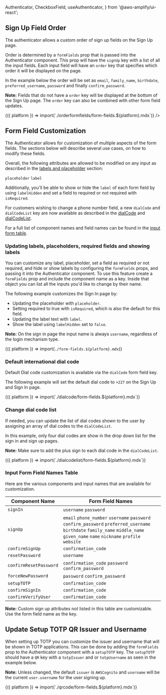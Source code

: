   Authenticator,
  CheckboxField,
  useAuthenticator,
} from '@aws-amplify/ui-react';


## Sign Up Field Order

The authenticator allows a custom order of sign up fields on the Sign Up page.

Order is determined by a `formFields` prop that is passed into the Authenticator component.
This prop will have the `signUp` key with a list of all the input fields. Each input field will
have an `order` key that specifies which order it will be displayed on the page.

In the example below the order will be set as `email`, `family_name`, `birthdate`, `preferred_username`, `password` and finally `confirm_password`.

**Note:** Fields that do not have a `order` key will be displayed at the bottom of the Sign Up page. The `order` key can also be combined with other form field updates.

<Fragment>
  {({ platform }) => import(`./orderformfields/form-fields.${platform}.mdx`)}
</Fragment>

<Example>
  <Authenticator
    initialState={'signUp'}
    loginMechanisms={['email']}
    signUpAttributes={['birthdate', 'family_name', 'preferred_username']}
    formFields={{
      signUp: {
        email: {
          order: 1
        },
        family_name: {
          order: 2
        },
        preferred_username: {
          order: 4
        },
        birthdate: {
          order: 3
        },
        password: {
          order: 5
        },
        confirm_password: {
          order: 6
        }
      },
    }}

/>

</Example>

## Form Field Customization

The Authenticator allows for customization of multiple aspects of the form fields.
The sections below will describe several use cases, on how to modify these fields.

Overall, the following attributes are allowed to be modified on any input as described in the
[labels and placeholder](#updating-labels-placeholders-required-fields-and-showing-labels) section:

`placeholder`
`label`

Additionally, you'll be able to show or hide the `label` of each form field by using `labelHidden` and set a field to required or not required with `isRequired`.

For customers wishing to change a phone number field, a new `dialCode` and `dialCodeList` key are now available as described in the
[dialCode](#default-international-dial-code) and [dialCodeList](#change-dial-code-list).

For a full list of component names and field names can be found in the [input form table](#input-form-field-names-table).

### Updating labels, placeholders, required fields and showing labels

You can customize any label, placeholder, set a field as required or not required, and hide or show labels by configuring the `formFields` props, and passing it into the Authenticator component.
To use this feature create a `formFields` prop and include the component name as a key.
Inside that object you can list all the inputs you'd like to change by their name.

The following example customizes the Sign In page by:

- Updating the placeholder with `placeholder`.
- Setting required to true with `isRequired`, which is also the default for this field.
- Updating the label text with `label`.
- Show the label using `labelHidden` set to `false`.

**Note:** On the sign in page the input name is always `username`, regardless of the login mechanism type.

<Fragment>{({ platform }) => import(`./form-fields.${platform}.mdx`)}</Fragment>

<Example>
  <Authenticator
    loginMechanisms={['email']}
    formFields={{
      signIn: {
        username: {
          labelHidden: false,
          placeholder: 'Enter Your Email Here',
          isRequired: true,
          label: 'Email:'
        },
      }
    }}
/>

</Example>

### Default international dial code

Default Dial code customization is available via the `dialCode` form field key.

The following example will set the default dial code to `+227` on the Sign Up and Sign In page.

<Fragment>
  {({ platform }) => import(`./dialcode/form-fields.${platform}.mdx`)}
</Fragment>

<Example>
  <Authenticator
    loginMechanisms={['phone_number']}
    formFields={{
      signIn: {
        username: {
          dialCode: '+227',
        },
      },
      signUp: {
        phone_number: {
          dialCode: '+227',
        },
      },
    }}
  />
</Example>

### Change dial code list

If needed, you can update the list of dial codes shown to the user by assigning an array of dial codes to the `dialCodeList`.

In this example, only four dial codes are show in the drop down list for the sign in and sign up pages.

**Note:** Make sure to add the plus sign to each dial code in the `dialCodeList`.

<Fragment>
  {({ platform }) => import(`./dialcodelist/form-fields.${platform}.mdx`)}
</Fragment>

<Example>
  <Authenticator
    loginMechanisms={['phone_number']}
    formFields={{
      signIn: {
        username: {
          dialCodeList: ['+1', '+123', '+227', '+229'] 
        },
      },
      signUp: {
        phone_number: {
          dialCodeList: ['+1', '+123', '+227', '+229'] 
        }
      }
    }}
/>

</Example>

### Input Form Field Names Table

Here are the various components and input names that are available for customization.

| Component Name         | Form Field Names                                                                                                                                                                |
| ---------------------- | ------------------------------------------------------------------------------------------------------------------------------------------------------------------------------- |
| `signIn`               | `username` `password`                                                                                                                                                           |
| `signUp`               | `email` `phone_number` `username` `password` `confirm_password` `preferred_username` `birthdate` `family_name` `middle_name` `given_name` `name` `nickname` `profile` `website` |
| `confirmSignUp`        | `confirmation_code`                                                                                                                                                             |
| `resetPassword`        | `username`                                                                                                                                                                      |
| `confirmResetPassword` | `confirmation_code` `password` `confirm_password`                                                                                                                               |
| `forceNewPassword`     | `password` `confirm_password`                                                                                                                                                   |
| `setupTOTP`            | `confirmation_code`                                                                                                                                                             |
| `confirmSignIn`        | `confirmation_code`                                                                                                                                                             |
| `confirmVerifyUser`    | `confirmation_code`                                                                                                                                                             |

**Note:** Custom sign up attributes not listed in this table are customizable. Use the form field name as the key.

## Update Setup TOTP QR Issuer and Username

When setting up TOTP you can customize the issuer and username that will be shown in TOTP applications.
This can be done by adding the `formFields` prop to the Authenticator component with a `setupTOTP` key.
The `setupTOTP` should have a `QR` key with a `totpIssuer` and or `totpUsername` as seen in the example below.

**Note:** Unless changed, the default `issuer` is `AWSCognito` and `username` will be the current `user.username` for the user signing up.

<Fragment>
  {({ platform }) => import(`./qrcode/form-fields.${platform}.mdx`)}
</Fragment>
